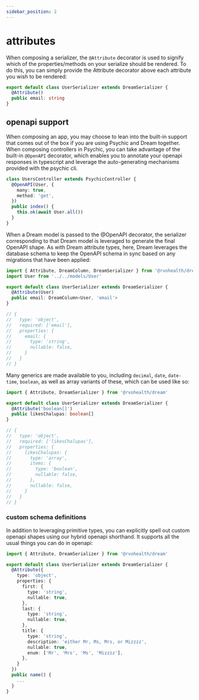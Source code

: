 ```yaml
---
sidebar_position: 2
---
```


# attributes

When composing a serializer, the `@Attribute` decorator is used to signify which of the properties/methods on your serialize should be rendered. To do this, you can simply provide the Attribute decorator above each attribute you wish to be rendered:

```ts
export default class UserSerializer extends DreamSerializer {
  @Attribute()
  public email: string
}
```

## openapi support

When composing an app, you may choose to lean into the built-in support that comes out of the box if you are using Psychic and Dream together. When composing controllers in Psychic, you can take advantage of the built-in `@OpenAPI` decorator, which enables you to annotate your openapi responses in typescript and leverage the auto-generating mechanisms provided with the psychic cli.

```ts
class UsersController extends PsychicController {
  @OpenAPI(User, {
    many: true,
    method: 'get',
  })
  public index() {
    this.ok(await User.all())
  }
}
```

When a Dream model is passed to the @OpenAPI decorator, the serializer corresponding to that Dream model is leveraged to generate the final OpenAPI shape. As with Dream attribute types, here, Dream leverages the database schema to keep the OpenAPI schema in sync based on any migrations that have been applied:

```ts
import { Attribute, DreamColumn, DreamSerializer } from '@rvohealth/dream'
import User from '../../models/User'

export default class UserSerializer extends DreamSerializer {
  @Attribute(User)
  public email: DreamColumn<User, 'email'>
}

// {
//   type: 'object',
//   required: ['email'],
//   properties: {
//     email: {
//       type: 'string',
//       nullable: false,
//     }
//   }
// }
```

Many generics are made available to you, including `decimal`, `date`, `date-time`, `boolean`, as well as array variants of these, which can be used like so:

```ts
import { Attribute, DreamSerializer } from '@rvohealth/dream'

export default class UserSerializer extends DreamSerializer {
  @Attribute('boolean[]')
  public likesChalupas: boolean[]
}

// {
//   type: 'object',
//   required: ['likesChalupas'],
//   properties: {
//     likesChalupas: {
//       type: 'array',
//       items: {
//         type: 'boolean',
//         nullable: false,
//       },
//       nullable: false,
//     }
//   }
// }
```

### custom schema definitions

In addition to leveraging primitive types, you can explicitly spell out custom openapi shapes using our hybrid openapi shorthand. It supports all the usual things you can do in openapi:

```ts
import { Attribute, DreamSerializer } from '@rvohealth/dream'

export default class UserSerializer extends DreamSerializer {
  @Attribute({
    type: 'object',
    properties: {
      first: {
        type: 'string',
        nullable: true,
      },
      last: {
        type: 'string',
        nullable: true,
      },
      title: {
        type: 'string',
        description: 'either Mr, Ms, Mrs, or Mizzzz',
        nullable: true,
        enum: ['Mr', 'Mrs', 'Ms', 'Mizzzz'],
      },
    }
  })
  public name() {
    ...
  }
}
```
